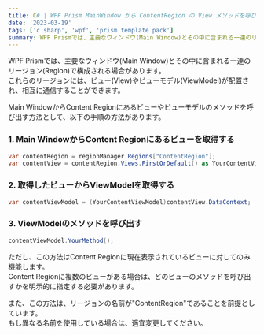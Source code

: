 ---
title: C# | WPF Prism MainWindow から ContentRegion の View メソッドを呼び出す方法
date: '2023-03-19'
tags: ['c sharp', 'wpf', 'prism template pack']
summary: WPF Prismでは、主要なウィンドウ(Main Window)とその中に含まれる一連のリージョン(Region)で構成される場合があります。これらのリージョンには、ビュー(View)やビューモデル(ViewModel)が配置され、相互に通信することができます。Main WindowからContent Regionにあるビューやビューモデルのメソッドを呼び出す方法を説明します。
---

WPF Prismでは、主要なウィンドウ(Main Window)とその中に含まれる一連のリージョン(Region)で構成される場合があります。  
これらのリージョンには、ビュー(View)やビューモデル(ViewModel)が配置され、相互に通信することができます。

Main WindowからContent Regionにあるビューやビューモデルのメソッドを呼び出す方法として、以下の手順の方法があります。

### 1. Main WindowからContent Regionにあるビューを取得する

```cs
var contentRegion = regionManager.Regions["ContentRegion"];
var contentView = contentRegion.Views.FirstOrDefault() as YourContentView;
```

### 2. 取得したビューからViewModelを取得する

```cs
var contentViewModel = (YourContentViewModel)contentView.DataContext;
```

### 3. ViewModelのメソッドを呼び出す

```cs
contentViewModel.YourMethod();
```

ただし、この方法はContent Regionに現在表示されているビューに対してのみ機能します。  
Content Regionに複数のビューがある場合は、どのビューのメソッドを呼び出すかを明示的に指定する必要があります。

また、この方法は、リージョンの名前が"ContentRegion"であることを前提としています。  
もし異なる名前を使用している場合は、適宜変更してください。